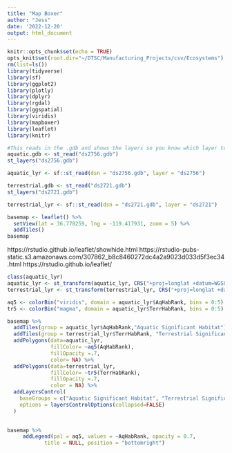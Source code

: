 ```yaml
---
title: "Map Boxer"
author: "Jess"
date: '2022-12-20'
output: html_document
---
```


```r
knitr::opts_chunk$set(echo = TRUE)
opts_knit$set(root.dir="~/DTSC/Manufacturing_Projects/csv/Ecosystems")
rm(list=ls())
library(tidyverse)
library(sf)
library(ggplot2)
library(plotly)
library(dplyr)
library(rgdal)
library(ggspatial)
library(viridis)
library(mapboxer)
library(leaflet)
library(knitr)
```

```r
#This reads in the .gdb and shows the layers so you know which layer to read in. In this case, it doesn't matter. But some other .gdb will have multiple layers.
aquatic.gdb <- st_read("ds2756.gdb")
st_layers("ds2756.gdb")

aquatic_lyr <- sf::st_read(dsn = "ds2756.gdb", layer = "ds2756")

terrestrial.gdb <- st_read("ds2721.gdb")
st_layers("ds2721.gdb")

terrestrial_lyr <- sf::st_read(dsn = "ds2721.gdb", layer = "ds2721")
```

```r
basemap <- leaflet() %>% 
  setView(lat = 36.778259, lng = -119.417931, zoom = 5) %>%
  addTiles()
basemap
```

https://rstudio.github.io/leaflet/showhide.html
https://rstudio-pubs-static.s3.amazonaws.com/307862_b8c8460272dc4a2a9023d033d5f3ec34.html
https://rstudio.github.io/leaflet/


```r
class(aquatic_lyr)
aquatic_lyr <- st_transform(aquatic_lyr, CRS("+proj=longlat +datum=WGS84"))
terrestrial_lyr <- st_transform(terrestrial_lyr, CRS("+proj=longlat +datum=WGS84"))

aq5 <- colorBin("viridis", domain = aquatic_lyr$AqHabRank, bins = 0:5)
tr5 <- colorBin("magma", domain = aquatic_lyr$TerrHabRank, bins = 0:5)
```


```r
basemap %>% 
  addTiles(group = aquatic_lyr$AqHabRank,"Aquatic Significant Habitat") %>% 
  addTiles(group = terrestrial_lyr$TerrHabRank, "Terrestrial Significant Habitat") %>% 
  addPolygons(data=aquatic_lyr, 
              fillColor= ~aq5(AqHabRank),
              fillOpacity =.7,
              color= NA) %>% 
  addPolygons(data=terrestrial_lyr,
              fillColor= ~tr5(TerrHabRank),
              fillOpacity =.7,
              color = NA) %>% 
  addLayersControl(
    baseGroups = c("Aquatic Significant Habitat", "Terrestrial Significant Habitat"),
    options = layersControlOptions(collapsed=FALSE)
  )
  
```

```r
basemap %>% 
     addLegend(pal = aq5, values = ~AqHabRank, opacity = 0.7, 
            title = NULL, position = "bottomright")
```

